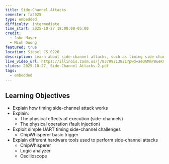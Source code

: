 ```yaml
---
title: Side-Channel Attacks
semester: fa2025
type: embedded
difficulty: intermediate
time_start: 2025-10-27 18:00:00-05:00
credit:
  - Jake Mayer
  - Minh Duong
featured: true
location: Siebel CS 0220
description: Learn about side-channel attacks, such as timing side-channels and power analysis!
live_video_url: https://illinois.zoom.us/j/83799213821?pwd=aeQAMmP8ueKmbGoAqYR3eRQxqDAMPI.1
slides: 2025-10-27_ Side-Channel Attacks-2.pdf
tags:
  - embedded
---
```

## Learning Objectives
- Explain how timing side-channel attack works
- Explain:
  - The physical effects of execution (side-channels)
  - The physical operation (fault injection)
- Exploit simple UART timing side-channel challenges
  - ChipWhisperer basic trigger
- Explain different hardware tools used to perform side-channel attacks
  - ChipWhisperer
  - Logic analyzer
  - Oscilloscope
